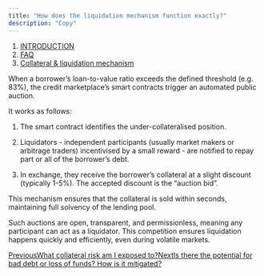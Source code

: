 ```yaml
---
title: "How does the liquidation mechanism function exactly?"
description: "Copy"
---
```


1. [INTRODUCTION](/documentation/introduction)
2. [FAQ](/documentation/introduction/faq)
3. [Collateral & liquidation mechanism](/documentation/introduction/faq/collateral-and-liquidation-mechanism)

When a borrower’s loan-to-value ratio exceeds the defined threshold (e.g. 83%), the credit marketplace’s smart contracts trigger an automated public auction.

It works as follows:

1. The smart contract identifies the under-collateralised position.

2. Liquidators - independent participants (usually market makers or arbitrage traders) incentivised by a small reward - are notified to repay part or all of the borrower’s debt.

3. In exchange, they receive the borrower’s collateral at a slight discount (typically 1-5%). The accepted discount is the “auction bid”.

This mechanism ensures that the collateral is sold within seconds, maintaining full solvency of the lending pool.

Such auctions are open, transparent, and permissionless, meaning any participant can act as a liquidator. This competition ensures liquidation happens quickly and efficiently, even during volatile markets.

[PreviousWhat collateral risk am I exposed to?](/documentation/introduction/faq/collateral-and-liquidation-mechanism/what-collateral-risk-am-i-exposed-to)[NextIs there the potential for bad debt or loss of funds? How is it mitigated?](/documentation/introduction/faq/collateral-and-liquidation-mechanism/is-there-the-potential-for-bad-debt-or-loss-of-funds-how-is-it-mitigated)
